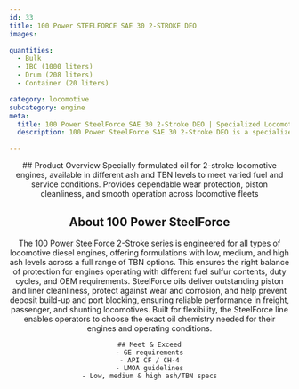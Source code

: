 ```yaml
---
id: 33
title: 100 Power STEELFORCE SAE 30 2-STROKE DEO
images:

quantities:
  - Bulk
  - IBC (1000 liters)
  - Drum (208 liters)
  - Container (20 liters)

category: locomotive
subcategory: engine
meta:
  title: 100 Power SteelForce SAE 30 2-Stroke DEO | Specialized Locomotive Engine Oil
  description: 100 Power SteelForce SAE 30 2-Stroke DEO is a specialized engine oil designed for 2-stroke locomotive engines. Available in multiple ash and TBN levels to meet diverse fuel and service conditions, it ensures dependable wear protection, excellent piston cleanliness, and smooth operation across locomotive fleets. Meets GE requirements, API CF / CH-4, and LMOA guidelines.

---
```


<Header>
    ## Product Overview
   Specially formulated oil for 2-stroke locomotive engines, available
in different ash and TBN levels to meet varied fuel and service
conditions. Provides dependable wear protection, piston
cleanliness, and smooth operation across locomotive fleets

  ## About 100 Power SteelForce
  The 100 Power SteelForce 2-Stroke series is engineered for all types of locomotive diesel engines, offering formulations with low, medium, and high ash levels across a full range of TBN options. This ensures the right balance of protection for engines operating with different fuel sulfur contents, duty cycles, and OEM requirements. SteelForce oils deliver outstanding piston and liner cleanliness, protect against wear and corrosion, and help prevent deposit build-up and port blocking, ensuring reliable performance in freight, passenger, and shunting locomotives. Built for flexibility, the SteelForce line enables operators to choose the exact oil chemistry needed for their engines and operating conditions.

    ## Meet & Exceed
    - GE requirements
    - API CF / CH-4
    - LMOA guidelines
    - Low, medium & high ash/TBN specs

</Header>
